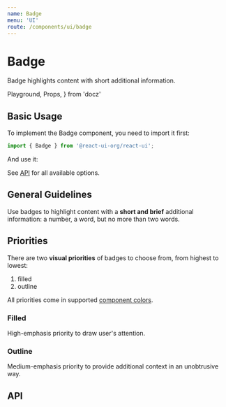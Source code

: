 ```yaml
---
name: Badge
menu: 'UI'
route: /components/ui/badge
---
```


# Badge

Badge highlights content with short additional information.

  Playground,
  Props,
} from 'docz'

## Basic Usage

To implement the Badge component, you need to import it first:

```js
import { Badge } from '@react-ui-org/react-ui';
```

And use it:

<Playground>
  <Badge label="Hello!" />
</Playground>

See [API](#api) for all available options.

## General Guidelines

Use badges to highlight content with a **short and brief** additional
information: a number, a word, but no more than two words.

## Priorities

There are two **visual priorities** of badges to choose from, from highest to
lowest:

1. filled
2. outline

All priorities come in supported
[component colors](/foundation/colors#component-colors).

### Filled

High-emphasis priority to draw user's attention.

<Playground>
  <Badge label="1" color="primary" />
  <Badge label="2" color="secondary" />
  <Badge label="3" color="success" />
  <Badge label="4" color="warning" />
  <Badge label="5" color="danger" />
  <Badge label="10" color="help" />
  <Badge label="34" color="info" />
  <Badge label="99+" />
  <Placeholder dark inline>
    <Badge label="365" color="light" />
  </Placeholder>
  <Badge label="999+" color="dark" />
</Playground>

<Playground>
  <Badge label="Primary" color="primary" />
  <Badge label="Secondary" color="secondary" />
  <Badge label="Success" color="success" />
  <Badge label="Warning" color="warning" />
  <Badge label="Danger" color="danger" />
  <Badge label="Help" color="help" />
  <Badge label="Info" color="info" />
  <Badge label="Note" />
  <Placeholder dark inline>
    <Badge label="Light" color="light" />
  </Placeholder>
  <Badge label="Dark" color="dark" />
</Playground>

### Outline

Medium-emphasis priority to provide additional context in an unobtrusive way.

<Playground>
  <Badge priority="outline" label="1" color="primary" />
  <Badge priority="outline" label="2" color="secondary" />
  <Badge priority="outline" label="3" color="success" />
  <Badge priority="outline" label="4" color="warning" />
  <Badge priority="outline" label="5" color="danger" />
  <Badge priority="outline" label="10" color="help" />
  <Badge priority="outline" label="34" color="info" />
  <Badge priority="outline" label="99+" />
  <Placeholder dark inline>
    <Badge priority="outline" label="365" color="light" />
  </Placeholder>
  <Badge priority="outline" label="999+" color="dark" />
</Playground>

<Playground>
  <Badge priority="outline" label="Primary" color="primary" />
  <Badge priority="outline" label="Secondary" color="secondary" />
  <Badge priority="outline" label="Success" color="success" />
  <Badge priority="outline" label="Warning" color="warning" />
  <Badge priority="outline" label="Danger" color="danger" />
  <Badge priority="outline" label="Help" color="help" />
  <Badge priority="outline" label="Info" color="info" />
  <Badge priority="outline" label="Note" />
  <Placeholder dark inline>
    <Badge priority="outline" label="Light" color="light" />
  </Placeholder>
  <Badge priority="outline" label="Dark" color="dark" />
</Playground>

## API

<Props table of={Badge} />
